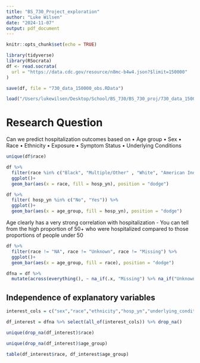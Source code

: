 ```yaml
---
title: "BS_730_Project_exploration"
author: "Luke Wilsen"
date: "2024-11-07"
output: pdf_document
---
```


```r
knitr::opts_chunk$set(echo = TRUE)
```

```r
library(tidyverse)
library(RSocrata)
df <- read.socrata(
  url = "https://data.cdc.gov/resource/n8mc-b4w4.json?$limit=150000"
)
```

```r
save(df, file = "730_data_150000_obs.RData")
```


```r
load("/Users/lukewilsen/Desktop/School/BS_730/BS_730_proj/730_data_150000_obs.RData")
```

# Research Question
Can we predict hospitalization outcomes based on 
• Age group
• Sex
• Race
• Ethnicity
• Exposure
• Symptom Status
• Underlying Conditions

```r
unique(df$race)

df %>% 
  filter(race %in% c("Black", "Multiple/Other" , "White", "American Indian/Alaska Native", "Asian"), hosp_yn %in% c("No", "Yes")) %>% 
  ggplot()+
  geom_bar(aes(x = race, fill = hosp_yn), position = "dodge")
```

```r
df %>% 
  filter( hosp_yn %in% c("No", "Yes")) %>% 
  ggplot()+
  geom_bar(aes(x = age_group, fill = hosp_yn), position = "dodge")
```

Age clearly has a very strong correlation with hospitalization
- You can tell from the high proportion of 50+ who were hospitalized compared to those proportions of people under 50

```r
df %>% 
  filter(race != "NA", race != "Unknown", race != "Missing") %>% 
  ggplot()+
  geom_bar(aes(x = age_group, fill = race), position = "dodge")
```

```r
dfna = df %>% 
  mutate(across(everything(), ~ na_if(.x, "Missing") %>% na_if("Unknown") %>% na_if("NA")))
```

## Independence of explanatory variables

```r
interest_cols = c("sex","race","ethnicity","hosp_yn","underlying_conditions_yn","age_group")

df_interest = dfna %>% select(all_of(interest_cols)) %>% drop_na()

unique(drop_na(df_interest)$race)

unique(drop_na(df_interest)$age_group)

table(df_interest$race, df_interest$age_group)
```

```r

```

